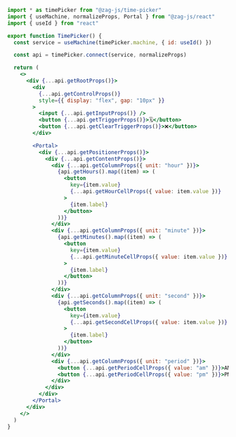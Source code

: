 ```jsx
import * as timePicker from "@zag-js/time-picker"
import { useMachine, normalizeProps, Portal } from "@zag-js/react"
import { useId } from "react"

export function TimePicker() {
  const service = useMachine(timePicker.machine, { id: useId() })

  const api = timePicker.connect(service, normalizeProps)

  return (
    <>
      <div {...api.getRootProps()}>
        <div
          {...api.getControlProps()}
          style={{ display: "flex", gap: "10px" }}
        >
          <input {...api.getInputProps()} />
          <button {...api.getTriggerProps()}>🗓</button>
          <button {...api.getClearTriggerProps()}>❌</button>
        </div>

        <Portal>
          <div {...api.getPositionerProps()}>
            <div {...api.getContentProps()}>
              <div {...api.getColumnProps({ unit: "hour" })}>
                {api.getHours().map((item) => (
                  <button
                    key={item.value}
                    {...api.getHourCellProps({ value: item.value })}
                  >
                    {item.label}
                  </button>
                ))}
              </div>
              <div {...api.getColumnProps({ unit: "minute" })}>
                {api.getMinutes().map((item) => (
                  <button
                    key={item.value}
                    {...api.getMinuteCellProps({ value: item.value })}
                  >
                    {item.label}
                  </button>
                ))}
              </div>
              <div {...api.getColumnProps({ unit: "second" })}>
                {api.getSeconds().map((item) => (
                  <button
                    key={item.value}
                    {...api.getSecondCellProps({ value: item.value })}
                  >
                    {item.label}
                  </button>
                ))}
              </div>
              <div {...api.getColumnProps({ unit: "period" })}>
                <button {...api.getPeriodCellProps({ value: "am" })}>AM</button>
                <button {...api.getPeriodCellProps({ value: "pm" })}>PM</button>
              </div>
            </div>
          </div>
        </Portal>
      </div>
    </>
  )
}
```
